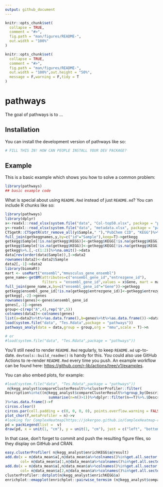 ```yaml
---
output: github_document
---
```


<!-- README.md is generated from README.Rmd. Please edit that file -->

```r
knitr::opts_chunk$set(
  collapse = TRUE,
  comment = "#>",
  fig.path = "man/figures/README-",
  out.width = "100%"
)
```

<!-- README.md is generated from README.Rmd. Please edit that file -->

```r
knitr::opts_chunk$set(
  collapse = TRUE,
  comment = "#>",
  fig.path = "man/figures/README-",
  out.width = "100%",out.height = "50%",
  message = F,warning = F,tidy = T
)
```

# pathways

<!-- badges: start -->

<!-- badges: end -->

The goal of pathways is to ...

## Installation

You can install the development version of pathways like so:

``` r
# FILL THIS IN! HOW CAN PEOPLE INSTALL YOUR DEV PACKAGE?
```

## Example

This is a basic example which shows you how to solve a common problem:

```r
library(pathways)
## basic example code
```

What is special about using `README.Rmd` instead of just `README.md`? You can include R chunks like so:

```r
library(pathways)
library(dplyr)
x<-readxl::read_xlsx(system.file("data", "Col-top50.xlsx", package = "pathways"))
y<-readxl::read_xlsx(system.file("data", "metadata.xlsx", package = "pathways"))
CTSgetR::CTSgetR(str_remove_all(y$Sample," "),"PubChem CID", "KEGG")%>%na.omit()->getkeggnames
full_join(getkeggnames,y,by=c("id"="Sample"),keep=T)->getkegg
getkegg$Sample[!is.na(getkegg$KEGG)]<-getkegg$KEGG[!is.na(getkegg$KEGG)]
getkegg$Sample[!is.na(getkegg$KEGG)]<-getkegg$KEGG[!is.na(getkegg$KEGG)]
getkegg%>%.[,-c(1:2)]%>%na.omit()->data
data[rev(order(data$Sample)),]->data2
rownames(data2)<-data2$Sample
data2[,-1]->data2
library(biomaRt)
mart <- useMart("ensembl","mmusculus_gene_ensembl")
gene_name<-getBM(attributes=c("ensembl_gene_id","entrezgene_id"),
                 filters = "ensembl_gene_id",values = x$Gene, mart = mart)
full_join(gene_name,x,by=c("ensembl_gene_id"="Gene"))->getkegg
getkegg$ensembl_gene_id[!is.na(getkegg$entrezgene_id)]<-getkegg$entrezgene_id[!is.na(getkegg$entrezgene_id)]
getkegg[,-2]->genes
rownames(genes)<-genes$ensembl_gene_id
genes[,-1]->genes
group<-c(rep("A",4),rep("B",5))
colnames(data2)<-colnames(genes)
list(a=data2%>%t%>%as.data.frame(),b=genes%>%t%>%as.data.frame())->data
load(system.file("data", "Tes.Rdata",package = "pathways"))
pathways_analy(data = data,group = group,org = "mmu",scale = T)->n

# or
#load(system.file("data", "Tes.Rdata",package = "pathways"))
```

You'll still need to render `README.Rmd` regularly, to keep `README.md` up-to-date. `devtools::build_readme()` is handy for this. You could also use GitHub Actions to re-render `README.Rmd` every time you push. An example workflow can be found here: <https://github.com/r-lib/actions/tree/v1/examples>.

You can also embed plots, for example:

```r
#load(system.file("data", "Tes.Rdata",package = "pathways"))
 n@kegg_analyst$compareClusterResult%>%clusterProfiler::filter(
Description%in%c((n@kegg_analyst$compareClusterResult%>%group_by(Description)%>%
                    summarise(n=n()>1))%>%dplyr::filter(n==T)%>%.$Description)|pvalue     <0.05
)%>%as.data.frame()->f
circos.clear()
circos.par(cell.padding = c(0, 0, 0, 0), points.overflow.warning = FALSE,start.degree=90)
plot_chor(f,metaProfiler = n)->v
#looking for ComplexHeatmap[https://jokergoo.github.io/ComplexHeatmap-reference/book/legends.html]
pd = packLegend(list =  v)
draw(pd, x = unit(1, "cm"), y = unit(1, "cm"), just = c("left", "bottom"))

```

In that case, don't forget to commit and push the resulting figure files, so they display on GitHub and CRAN.
```r
easy.clusterProfiler( n@kegg_analyst$enrichKEGG$a@result)
add.do(x = n@data_mean$a[,n@data_mean$a%>%colnames()%in%get.all.sector.index()]%>%colnames(),
       col= n@data_mean$a[1,n@data_mean$a%>%colnames()%in%get.all.sector.index()]%>%unlist(),scale_height = 0.2)
add.do(x = n@data_mean$a[,n@data_mean$a%>%colnames()%in%get.all.sector.index()]%>%colnames(),
       col= n@data_mean$a[2,n@data_mean$a%>%colnames()%in%get.all.sector.index()]%>%unlist(),scale_height = 0.2)
clusterProfiler::dotplot(n@kegg_analyst$enrichKEGG$a)
enrichplot::emapplot(enrichplot::pairwise_termsim (n@kegg_analyst$compareClusterResult))
```